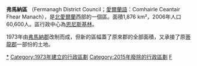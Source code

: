 {{NI_district |
  district_name = Fermanagh District |
  alt_name      = Comhairle Ceantair Fhear Manach|
  district_map  = [[File:NorthernIrelandFermanaghBorough.png|File:NorthernIrelandFermanaghBorough.png]] |
  area_rank     = 1st |
  district_area = [[1_E9_m²|1,876]] |
  district_HQ   = [[Enniskillen|Enniskillen]] |
  district_iso  = GB-FER |
  district_ons  = 95L |
<!-- Fetch dynamic statistics from Template:PopLookupNI -->
  protestant_pc = 39.8% |
  catholic_pc   = 58.7% |
  web_address   = http://www.fermanagh.gov.uk |
  district_MPs  = [[Michelle_Gildernew|Michelle Gildernew]] |
}}
'''弗馬納區''' （Fermanagh District Council；[[愛爾蘭語|愛爾蘭語]]：Comhairle Ceantair Fhear Manach），是[[北愛爾蘭|北愛爾蘭]]西部的一個區。面積1,876 km²，2006年人口60,600人。區行政中心為[[恩尼斯基林|恩尼斯基林]]。

1973年由[[弗馬納郡|弗馬納郡]]改制而成，但新的區幅蓋了原來郡的全部面積，又承接了原[[蒂龍郡|蒂龍郡]]一部份的土地。

[[Category:弗马纳区|*]]
[[Category:1973年建立的行政區劃|Category:1973年建立的行政區劃]]
[[Category:2015年廢除的行政區劃|Category:2015年廢除的行政區劃]]
[[Category:北爱尔兰行政区划史|F]]
